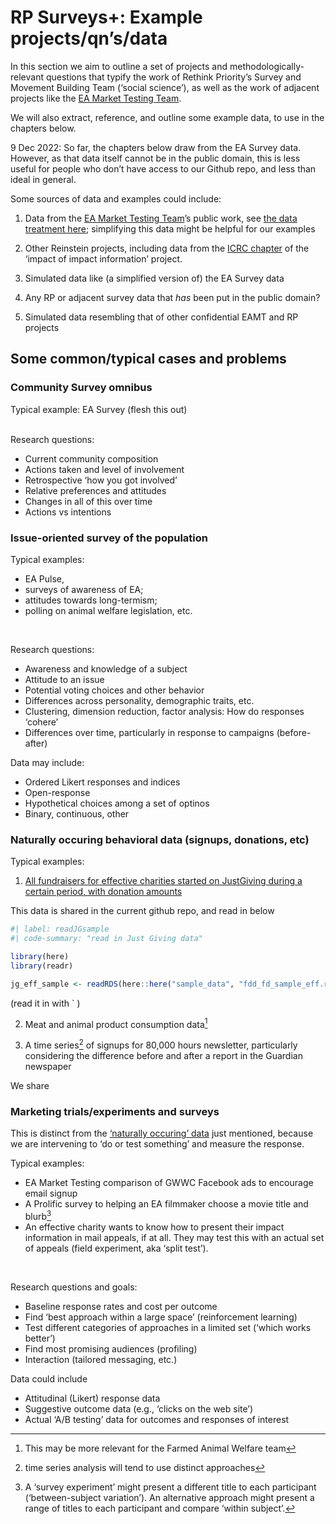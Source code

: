 # RP Surveys+: Example projects/qn's/data {#rpprojects}

In this section we aim to outline a set of projects and methodologically-relevant questions that typify the work of Rethink Priority's Survey and Movement Building Team ('social science'), as well as the work of adjacent projects like the [EA Market Testing Team](https://bit.ly/eamtt).

We will also extract, reference, and outline some example data, to use in the chapters below.

9 Dec 2022: So far, the chapters below draw from the EA Survey data. However, as that data itself cannot be in the public domain, this is less useful for people who don't have access to our Github repo, and less than ideal in general. 

Some sources of data and examples could include:

1. Data from the [EA Market Testing Team](https://bit.ly/eamtt)'s public work, see [the data treatment here](https://daaronr.github.io/eamt_data_analysis/); simplifying this data might be helpful for our examples

1. Other Reinstein projects, including data from the [ICRC chapter](https://daaronr.github.io/dualprocess/icrc_design.html#icrc_design) of the 'impact of impact information' project.

1. Simulated data like (a simplified version of) the EA Survey data

1. Any RP or adjacent survey data that *has* been put in the public domain?

1. Simulated data resembling that of other confidential EAMT and RP projects


## Some common/typical cases and problems

### Community Survey omnibus {-}


Typical example: EA Survey (flesh this out)

\
Research questions:

- Current community composition 
- Actions taken and level of involvement
- Retrospective 'how you got involved'
- Relative preferences and attitudes
- Changes in all of this over time
- Actions vs intentions


### Issue-oriented survey of the population {-}

Typical examples: 

- EA Pulse, 
- surveys of awareness of EA; 
- attitudes towards long-termism;  
- polling on animal welfare legislation, etc. 

\

Research questions:

- Awareness and knowledge of a subject
- Attitude to an issue
- Potential voting choices and other behavior 
- Differences across personality, demographic traits, etc.
- Clustering, dimension reduction, factor analysis: How do responses 'cohere'
- Differences over time, particularly in response to campaigns (before-after)

Data may include:

- Ordered Likert responses and indices
- Open-response
- Hypothetical choices among a set of optinos 
- Binary, continuous, other


### Naturally occuring behavioral data (signups, donations, etc) {-#natural}

Typical examples:

1.  [All fundraisers for effective charities started on JustGiving during a certain period, with donation amounts](https://daaronr.github.io/just-giving-public-prediction-/codebooks/codebook_uc_fdd_fd.html)

This data is shared in the current github repo, and read in below

```r
#| label: readJGsample
#| code-summary: "read in Just Giving data"

library(here)
library(readr)

jg_eff_sample <- readRDS(here::here("sample_data", "fdd_fd_sample_eff.rds"))

```


(read it in with ` )

2.  Meat and animal product consumption data^[This may be more relevant for the Farmed Animal Welfare team]

3.  A time series^[time series analysis will tend to use distinct approaches] of signups for 80,000 hours newsletter, particularly considering the difference before and after a report in the Guardian newspaper


We share 

### Marketing trials/experiments and surveys {-}

This is distinct from the ['naturally occuring' data](#natural) just mentioned, because we are intervening to 'do or test something' and measure the response.


Typical examples: 

- EA Market Testing comparison of GWWC Facebook ads to encourage email signup
- A Prolific survey to helping an EA filmmaker choose a movie title and blurb^[A 'survey experiment' might present a different title to each participant ('between-subject variation'). An alternative approach might present a range of titles to each participant and compare 'within subject'.]
- An effective charity wants to know how to present their impact information in mail appeals, if at all. They may test this with an actual set of appeals (field experiment, aka 'split test').

\

Research questions and goals:

- Baseline response rates and cost per outcome
- Find 'best approach within a large space' (reinforcement learning)
- Test different categories of approaches in a limited set ('which works better')
- Find most promising audiences (profiling)
- Interaction (tailored messaging, etc.)

Data could include

- Attitudinal (Likert) response data
- Suggestive outcome data (e.g., 'clicks on the web site')
- Actual 'A/B testing' data for outcomes and responses of interest
